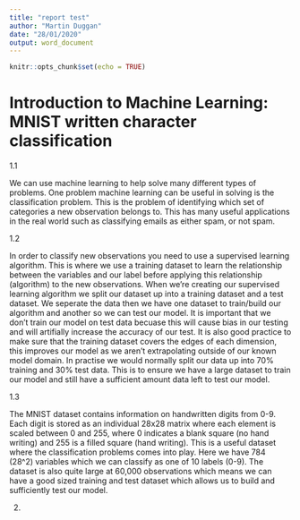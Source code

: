 ```yaml
---
title: "report test"
author: "Martin Duggan"
date: "28/01/2020"
output: word_document
---
```


```r
knitr::opts_chunk$set(echo = TRUE)
```


# Introduction to Machine Learning: MNIST written character classification
1.1 

We can use machine learning to help solve many different types of problems. One problem machine learning can be useful in solving is the classification problem. This is the problem of identifying which set of categories a new observation belongs to. This has many useful applications in the real world such as classifying emails as either spam, or not spam. 



1.2 

In order to classify new observations you need to use a supervised learning algorithm. This is where we use a training dataset to learn the relationship between the variables and our label before applying this relationship (algorithm) to the new observations. When we're creating our supervised learning algorithm we split our dataset up into a training dataset and a test dataset. We seperate the data then we have one dataset to train/build our algorithm and another so we can test our model. It is important that we don't train our model on test data becuase this will cause bias in our testing and will artifially increase the accuracy of our test. It is also good practice to make sure that the training dataset covers the edges of each dimension, this improves our model as we aren't extrapolating outside of our known model domain. In practise we would normally split our data up into 70% training and 30% test data. This is to ensure we have a large dataset to train our model and still have a sufficient amount data left to test our model. 

1.3 

The MNIST dataset contains information on handwritten digits from 0-9. Each digit is stored as an individual 28x28 matrix where each element is scaled between 0 and 255, where 0 indicates a blank square (no hand writing) and 255 is a filled square (hand writing). This is a useful dataset where the classification problems comes into play. Here we have 784 (28^2) variables which we can classify as one of 10 labels (0-9). The dataset is also quite large at 60,000 observations which means we can have a good sized training and test dataset which allows us to build and sufficiently test our model.

2.




